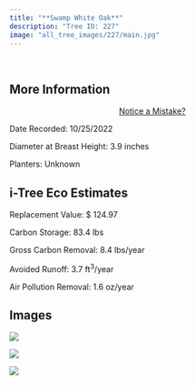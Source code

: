 ```yaml
---
title: "**Swamp White Oak**"
description: "Tree ID: 227"
image: "all_tree_images/227/main.jpg"
---
```


<br>

## **More Information**
::: column-margin
<center><a class="button" href="https://forms.gle/W6f5nwYxrM33hF4f7">Notice a Mistake?</a></center>
:::


Date Recorded:  10/25/2022

Diameter at Breast Height:  3.9  inches

Planters:  Unknown

## **i-Tree Eco Estimates**


 Replacement Value: $ 124.97

 Carbon Storage:  83.4  lbs

 Gross Carbon Removal:  8.4  lbs/year

 Avoided Runoff:  3.7  ft<sup>3</sup>/year

 Air Pollution Removal:  1.6  oz/year

## **Images**


 ![](all_tree_images/227/IMG_7185.jpg)

 ![](all_tree_images/227/IMG_7187.jpg)

 ![](all_tree_images/227/main.jpg)
